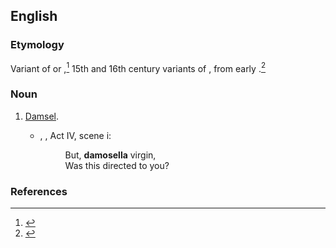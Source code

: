 ==English==

===Etymology===
Variant of {{m|en|damoiselle}} or {{m|en|damosel}},<ref>{{R:Webster 1913|Damosella}}</ref> 15th and 16th century variants of {{m|en|damsel}}, from early {{cog|enm|dameisele}}.<ref>{{R:OED}}</ref>

===Noun===
{{en-noun}}

# {{lb|en|archaic}} [[damsel|Damsel]].
#* {{circa|1598}} {{w|William Shakespeare}}, ''{{w|Love's Labour's Lost}}'', Act IV, scene i:
#*: But, '''damosella''' virgin, <br/>Was this directed to you?

===References===
<references/>